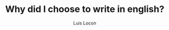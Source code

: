 ---
title: "Why did I choose to write in english?"
publishedAt: "2020-04-06"
description: ""
author: "Luis Locon"
---
